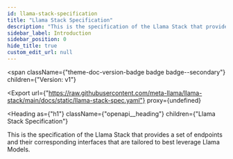 ```yaml
---
id: llama-stack-specification
title: "Llama Stack Specification"
description: "This is the specification of the Llama Stack that provides"
sidebar_label: Introduction
sidebar_position: 0
hide_title: true
custom_edit_url: null
---
```



<span
  className={"theme-doc-version-badge badge badge--secondary"}
  children={"Version: v1"}
>
</span>

<Export
  url={"https://raw.githubusercontent.com/meta-llama/llama-stack/main/docs/static/llama-stack-spec.yaml"}
  proxy={undefined}
>

</Export>

<Heading
  as={"h1"}
  className={"openapi__heading"}
  children={"Llama Stack Specification"}
>
</Heading>



This is the specification of the Llama Stack that provides
                a set of endpoints and their corresponding interfaces that are
tailored to
                best leverage Llama Models.
